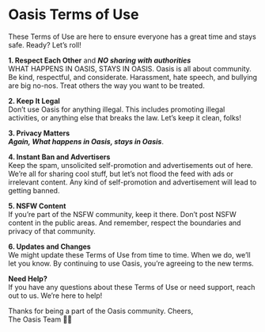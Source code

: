 # Oasis Terms of Use


  These Terms of Use are here to ensure everyone has a great time and stays safe. Ready? Let’s roll!

**1. Respect Each Other** and ***NO sharing with authorities***  
WHAT HAPPENS IN OASIS, STAYS IN OASIS. Oasis is all about community. Be kind, respectful, and considerate. Harassment, hate speech, and bullying are big no-nos. Treat others the way you want to be treated.

**2. Keep It Legal**  
Don’t use Oasis for anything illegal. This includes promoting illegal activities, or anything else that breaks the law. Let’s keep it clean, folks!

**3. Privacy Matters**  
 ***Again, What happens in Oasis, stays in Oasis***.

**4. Instant Ban and Advertisers**  
Keep the spam, unsolicited self-promotion and advertisements out of here. We’re all for sharing cool stuff, but let’s not flood the feed with ads or irrelevant content. Any kind of self-promotion and advertisement will lead to getting banned.

**5. NSFW Content**  
If you’re part of the NSFW community, keep it there. Don’t post NSFW content in the public areas. And remember, respect the boundaries and privacy of that community.

**6. Updates and Changes**  
We might update these Terms of Use from time to time. When we do, we’ll let you know. By continuing to use Oasis, you’re agreeing to the new terms.





**Need Help?**  
If you have any questions about these Terms of Use or need support, reach out to us. We’re here to help!

Thanks for being a part of the Oasis community. 
Cheers,  
The Oasis Team 🌴✨

